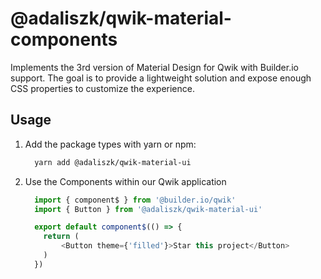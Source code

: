 # @adaliszk/qwik-material-components

Implements the 3rd version of Material Design for Qwik with Builder.io support. The goal is to provide a lightweight
solution and expose enough CSS properties to customize the experience.

## Usage

1. Add the package types with yarn or npm:
    ```bash
      yarn add @adaliszk/qwik-material-ui
    ```
2. Use the Components within our Qwik application
    ```typescript jsx
      import { component$ } from '@builder.io/qwik'
      import { Button } from '@adaliszk/qwik-material-ui'

      export default component$(() => {
        return (
            <Button theme={'filled'}>Star this project</Button>
        )
      })
    ```